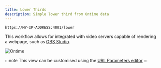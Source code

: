 ```yaml
---
title: Lower Thirds
description: Simple lower third from Ontime data
---
```


```bash title="Lower thirds"
https://MY-IP-ADDRESS:4001/lower           
```

This workflow allows for integrated with video servers capable of rendering a webpage, such as [OBS Studio](features/lower-thirds-in-obs).

![Ontime](../../../assets/screenshots/views/lower-thirds.png)

:::note
This view can be customised using the [URL Parameters editor](add-link)
:::
